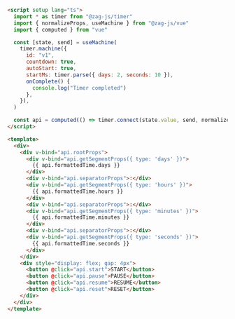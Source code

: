 ```html
<script setup lang="ts">
  import * as timer from "@zag-js/timer"
  import { normalizeProps, useMachine } from "@zag-js/vue"
  import { computed } from "vue"

  const [state, send] = useMachine(
    timer.machine({
      id: "v1",
      countdown: true,
      autoStart: true,
      startMs: timer.parse({ days: 2, seconds: 10 }),
      onComplete() {
        console.log("Timer completed")
      },
    }),
  )

  const api = computed(() => timer.connect(state.value, send, normalizeProps))
</script>

<template>
  <div>
    <div v-bind="api.rootProps">
      <div v-bind="api.getSegmentProps({ type: 'days' })">
        {{ api.formattedTime.days }}
      </div>
      <div v-bind="api.separatorProps">:</div>
      <div v-bind="api.getSegmentProps({ type: 'hours' })">
        {{ api.formattedTime.hours }}
      </div>
      <div v-bind="api.separatorProps">:</div>
      <div v-bind="api.getSegmentProps({ type: 'minutes' })">
        {{ api.formattedTime.minutes }}
      </div>
      <div v-bind="api.separatorProps">:</div>
      <div v-bind="api.getSegmentProps({ type: 'seconds' })">
        {{ api.formattedTime.seconds }}
      </div>
    </div>
    <div style="display: flex; gap: 4px">
      <button @click="api.start">START</button>
      <button @click="api.pause">PAUSE</button>
      <button @click="api.resume">RESUME</button>
      <button @click="api.reset">RESET</button>
    </div>
  </div>
</template>
```
